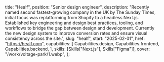 
  title: "Healf",
  position: "Senior design engineer",
  description:
    "Recently named second fastest-growing company in the UK by The Sunday Times, initial focus was replatforming from Shopify to a headless Next.js. Established key engineering and design best practices, tooling, and workflows to bridge the gap between design and development. Currently the new design system to improve conversion rates and ensure visual consistency across the site.",
  slug: "healf",
  start: "2025-02-01",
  href: "https://healf.com",
  capabilities: [
    Capabilities.design,
    Capabilities.frontend,
    Capabilities.backend,
  ],
  skills: [Skills["Next.js"], Skills["Figma"]],
  cover: "/work/voltage-park/1.webp",
};

